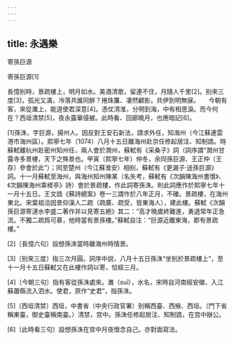 ```yaml
---
---
---
```

title: 永遇樂
---




寄孫巨源

寄孫巨源[1]





長憶别時，景疏樓上，明月如水。美酒清歌，留連不住，月隨人千里[2]。别來三度[3]，孤光又滿，冷落共誰同醉？捲珠簾、凄然顧影，共伊到明無寐。　　今朝有客，來從濉上，能道使君深意[4]。憑仗清淮，分明到海，中有相思淚。而今何在？西垣清禁[5]，夜永露華侵被。此時看、回廊曉月，也應暗記[6]。

[1]孫洙，字巨源，揚州人。因反對王安石新法，請求外任，知海州（今江蘇連雲港市海州區）。熙寧七年（1074）八月十五日離海州赴京任修起居注、知制誥。時蘇軾離杭州赴密州知州任，兩人會於潤州，蘇軾有《采桑子》詞（詞序謂“潤州甘露寺多景樓，天下之殊景也。甲寅〔熙寧七年〕仲冬，余同孫巨源、王正仲〔王存〕參會於此”）；同至楚州（今江蘇淮安）相别，蘇軾有《更漏子·送孫巨源》詞。十一月蘇軾至海州，與海州知州陳某（名失考，蘇軾有《次韻陳海州書懷》、《次韻陳海州乘槎亭》詩）會於景疏樓，作此詞寄孫洙。則此詞應作於熙寧七年十一月十五日。王文誥《蘇詩總案》卷一三謂作於八年正月，不確。景疏樓，在海州東北。宋葉祖洽因景仰漢人二疏（疏廣、疏受，皆東海人），建此樓。蘇軾《次韻孫巨源寄漣水李盛二著作并以見寄五絶》其二：“高才晚歲終難進，勇退常年正急流。不獨二疏爲可慕，他時當有景孫樓。”蘇軾自注：“巨源近離東海，郡有景疏樓。”

[2]〔長憶六句〕設想孫洙當時離海州時情景。

[3]〔别來三度〕指三次月圓。詞序中説，八月十五日孫洙“坐别於景疏樓上”，至十一月十五日蘇軾又在此樓作詞以寄，恰經三月。

[4]〔今朝三句〕指有客從孫洙處來。濉（suī），水名，宋時自河南經安徽、入江蘇蕭縣流入泗水。使君，原作“史君”，指孫洙。

[5]〔西垣清禁〕西垣，中書省（中央行政官署）别稱西臺、西掖、西垣。（門下省稱東臺，御史臺稱南臺。）清禁，宫中。孫洙任修起居注、知制誥，在宫中辦公。

[6]〔此時看三句〕設想孫洙在宫中月夜懷念自己。亦對面寫法。